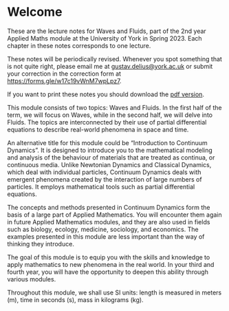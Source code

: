 # Welcome {.unnumbered}

These are the lecture notes for Waves and Fluids, part of the 2nd year Applied
Maths module at the University of York in Spring 2023. Each chapter in these
notes corresponds to one lecture.

These notes will be periodically revised. Whenever you spot something that is not quite right, please email me at [gustav.delius\@york.ac.uk](mailto:gustav.delius@york.ac.uk) or submit your correction in the correction form at <https://forms.gle/w17c19vWnM7wpLpz7>.

::: {.content-visible unless-format="pdf"}

If you want to print these notes you should download the [pdf version](Waves-and-Fluids.pdf).

:::

This module consists of two topics: Waves and Fluids. In the first half of the term, we will focus on Waves, while in the second half, we will delve into Fluids. The topics are interconnected by their use of partial differential equations to describe real-world phenomena in space and time.

An alternative title for this module could be "Introduction to Continuum Dynamics". It is designed to introduce you to the mathematical modeling and analysis of the behaviour of materials that are treated as continua, or continuous media. Unlike Newtonian Dynamics and Classical Dynamics, which deal with individual particles, Continuum Dynamics deals with emergent phenomena created by the interaction of large numbers of particles. It employs mathematical tools such as partial differential equations.

The concepts and methods presented in Continuum Dynamics form the basis of a large part of Applied Mathematics. You will encounter them again in future Applied Mathematics modules, and they are also used in fields such as biology, ecology, medicine, sociology, and economics. The examples presented in this module are less important than the way of thinking they introduce.

The goal of this module is to equip you with the skills and knowledge to apply mathematics to new phenomena in the real world. In your third and fourth year, you will have the opportunity to deepen this ability through various modules.

Throughout this module, we shall use SI units: length is measured in meters (m), time in seconds (s), mass in kilograms (kg).
